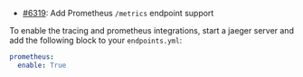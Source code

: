 - [#6319](https://github.com/RasaHQ/rasa/issues/6319): Add Prometheus `/metrics` endpoint support

To enable the tracing and prometheus integrations, start a jaeger server and add the following block to your `endpoints.yml`:

```yml
prometheus:
  enable: True
```